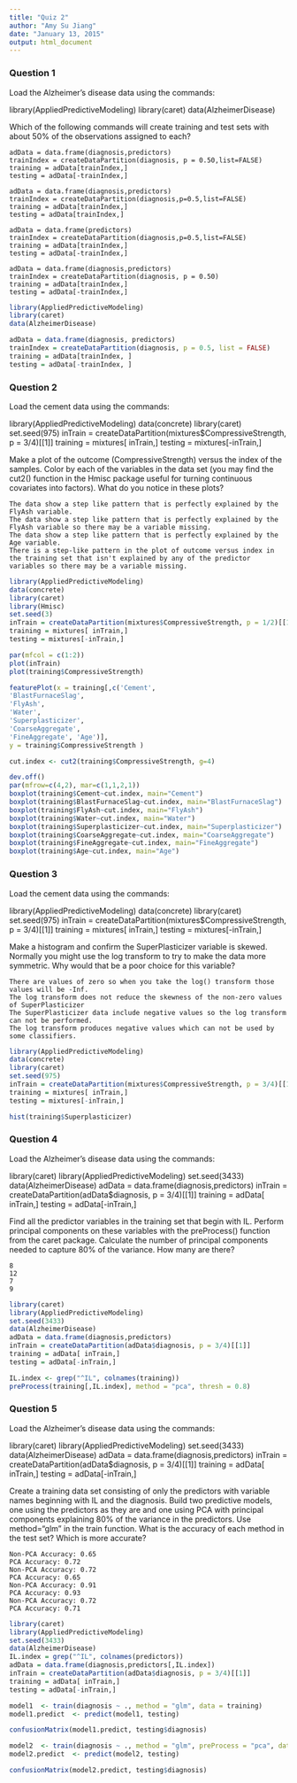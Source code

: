 ```yaml
---
title: "Quiz 2"
author: "Amy Su Jiang"
date: "January 13, 2015"
output: html_document
---
```



### Question 1

Load the Alzheimer's disease data using the commands:

library(AppliedPredictiveModeling)
library(caret)
data(AlzheimerDisease)

Which of the following commands will create training and test sets with about 50% of the observations assigned to each?

    adData = data.frame(diagnosis,predictors)
    trainIndex = createDataPartition(diagnosis, p = 0.50,list=FALSE)
    training = adData[trainIndex,]
    testing = adData[-trainIndex,]
    
    adData = data.frame(diagnosis,predictors)
    trainIndex = createDataPartition(diagnosis,p=0.5,list=FALSE)
    training = adData[trainIndex,]
    testing = adData[trainIndex,]
    
    adData = data.frame(predictors)
    trainIndex = createDataPartition(diagnosis,p=0.5,list=FALSE)
    training = adData[trainIndex,]
    testing = adData[-trainIndex,]
    
    adData = data.frame(diagnosis,predictors)
    trainIndex = createDataPartition(diagnosis, p = 0.50)
    training = adData[trainIndex,]
    testing = adData[-trainIndex,]

```r
library(AppliedPredictiveModeling)
library(caret)
data(AlzheimerDisease)

adData = data.frame(diagnosis, predictors)
trainIndex = createDataPartition(diagnosis, p = 0.5, list = FALSE)
training = adData[trainIndex, ]
testing = adData[-trainIndex, ]
```

### Question 2

Load the cement data using the commands:

library(AppliedPredictiveModeling)
data(concrete)
library(caret)
set.seed(975)
inTrain = createDataPartition(mixtures$CompressiveStrength, p = 3/4)[[1]]
training = mixtures[ inTrain,]
testing = mixtures[-inTrain,]

Make a plot of the outcome (CompressiveStrength) versus the index of the samples. Color by each of the variables in the data set (you may find the cut2() function in the Hmisc package useful for turning continuous covariates into factors). What do you notice in these plots?

    The data show a step like pattern that is perfectly explained by the FlyAsh variable.
    The data show a step like pattern that is perfectly explained by the FlyAsh variable so there may be a variable missing.
    The data show a step like pattern that is perfectly explained by the Age variable.
    There is a step-like pattern in the plot of outcome versus index in the training set that isn't explained by any of the predictor variables so there may be a variable missing.

```r
library(AppliedPredictiveModeling)
data(concrete)
library(caret)
library(Hmisc)
set.seed(3)
inTrain = createDataPartition(mixtures$CompressiveStrength, p = 1/2)[[1]]
training = mixtures[ inTrain,]
testing = mixtures[-inTrain,]

par(mfcol = c(1:2))
plot(inTrain)
plot(training$CompressiveStrength)

featurePlot(x = training[,c('Cement',
'BlastFurnaceSlag',
'FlyAsh',
'Water',
'Superplasticizer',
'CoarseAggregate',
'FineAggregate', 'Age')],
y = training$CompressiveStrength )

cut.index <- cut2(training$CompressiveStrength, g=4)

dev.off()
par(mfrow=c(4,2), mar=c(1,1,2,1))
boxplot(training$Cement~cut.index, main="Cement")
boxplot(training$BlastFurnaceSlag~cut.index, main="BlastFurnaceSlag")
boxplot(training$FlyAsh~cut.index, main="FlyAsh")
boxplot(training$Water~cut.index, main="Water")
boxplot(training$Superplasticizer~cut.index, main="Superplasticizer")
boxplot(training$CoarseAggregate~cut.index, main="CoarseAggregate")
boxplot(training$FineAggregate~cut.index, main="FineAggregate")
boxplot(training$Age~cut.index, main="Age")

```

### Question 3

Load the cement data using the commands:

library(AppliedPredictiveModeling)
data(concrete)
library(caret)
set.seed(975)
inTrain = createDataPartition(mixtures$CompressiveStrength, p = 3/4)[[1]]
training = mixtures[ inTrain,]
testing = mixtures[-inTrain,]

Make a histogram and confirm the SuperPlasticizer variable is skewed. Normally you might use the log transform to try to make the data more symmetric. Why would that be a poor choice for this variable?

    There are values of zero so when you take the log() transform those values will be -Inf.
    The log transform does not reduce the skewness of the non-zero values of SuperPlasticizer
    The SuperPlasticizer data include negative values so the log transform can not be performed.
    The log transform produces negative values which can not be used by some classifiers.

```r
library(AppliedPredictiveModeling)
data(concrete)
library(caret)
set.seed(975)
inTrain = createDataPartition(mixtures$CompressiveStrength, p = 3/4)[[1]]
training = mixtures[ inTrain,]
testing = mixtures[-inTrain,]

hist(training$Superplasticizer)
```

### Question 4

Load the Alzheimer's disease data using the commands:

library(caret)
library(AppliedPredictiveModeling)
set.seed(3433)
data(AlzheimerDisease)
adData = data.frame(diagnosis,predictors)
inTrain = createDataPartition(adData$diagnosis, p = 3/4)[[1]]
training = adData[ inTrain,]
testing = adData[-inTrain,]

Find all the predictor variables in the training set that begin with IL. Perform principal components on these variables with the preProcess() function from the caret package. Calculate the number of principal components needed to capture 80% of the variance. How many are there?

    8
    12
    7
    9

```r
library(caret)
library(AppliedPredictiveModeling)
set.seed(3433)
data(AlzheimerDisease)
adData = data.frame(diagnosis,predictors)
inTrain = createDataPartition(adData$diagnosis, p = 3/4)[[1]]
training = adData[ inTrain,]
testing = adData[-inTrain,]

IL.index <- grep("^IL", colnames(training))
preProcess(training[,IL.index], method = "pca", thresh = 0.8)
```

### Question 5

Load the Alzheimer's disease data using the commands:

library(caret)
library(AppliedPredictiveModeling)
set.seed(3433)
data(AlzheimerDisease)
adData = data.frame(diagnosis,predictors)
inTrain = createDataPartition(adData$diagnosis, p = 3/4)[[1]]
training = adData[ inTrain,]
testing = adData[-inTrain,]

Create a training data set consisting of only the predictors with variable names beginning with IL and the diagnosis. Build two predictive models, one using the predictors as they are and one using PCA with principal components explaining 80% of the variance in the predictors. Use method="glm" in the train function. What is the accuracy of each method in the test set? Which is more accurate?

    Non-PCA Accuracy: 0.65
    PCA Accuracy: 0.72
    Non-PCA Accuracy: 0.72
    PCA Accuracy: 0.65
    Non-PCA Accuracy: 0.91
    PCA Accuracy: 0.93
    Non-PCA Accuracy: 0.72
    PCA Accuracy: 0.71
    
```r
library(caret)
library(AppliedPredictiveModeling)
set.seed(3433)
data(AlzheimerDisease)
IL.index = grep("^IL", colnames(predictors))
adData = data.frame(diagnosis,predictors[,IL.index])
inTrain = createDataPartition(adData$diagnosis, p = 3/4)[[1]]
training = adData[ inTrain,]
testing = adData[-inTrain,]

model1  <- train(diagnosis ~ ., method = "glm", data = training)
model1.predict  <- predict(model1, testing)

confusionMatrix(model1.predict, testing$diagnosis)

model2  <- train(diagnosis ~ ., method = "glm", preProcess = "pca", data = training, trControl = trainControl(preProcOptions = list(thresh = 0.8)))
model2.predict  <- predict(model2, testing)

confusionMatrix(model2.predict, testing$diagnosis)
```
